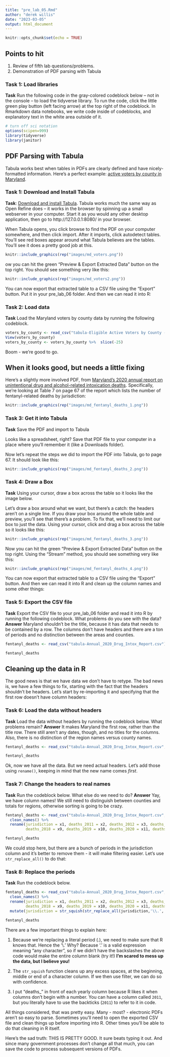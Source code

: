 ```yaml
---
title: "pre_lab_05.Rmd"
author: "derek willis"
date: "2023-03-05"
output: html_document
---
```


```r
knitr::opts_chunk$set(echo = TRUE)
```

## Points to hit

1.  Review of fifth lab questions/problems.
2.  Demonstration of PDF parsing with Tabula

### Task 1: Load libraries

**Task** Run the following code in the gray-colored codeblock below -- not in the console -- to load the tidyverse library. To run the code, click the little green play button (left facing arrow) at the top right of the codeblock. In Rmarkdown data notebooks, we write code inside of codeblocks, and explanatory text in the white area outside of it.

```r
# turn off sci notation
options(scipen=999)
library(tidyverse)
library(janitor)
```

## PDF Parsing with Tabula

Tabula works best when tables in PDFs are clearly defined and have nicely-formatted information. Here's a perfect example: [active voters by county in Maryland](https://www.elections.maryland.gov/press_room/2022_stats/Eligible%20Active%20Voters%20by%20County%20-%20GP22.pdf).

### Task 1: Download and Install Tabula

**Task**: [Download and install Tabula](https://tabula.technology/). Tabula works much the same way as Open Refine does -- it works in the browser by spinning up a small webserver in your computer. Start it as you would any other desktop application, then go to http://127.0.0.1:8080/ in your browser.

When Tabula opens, you click browse to find the PDF on your computer somewhere, and then click import. After it imports, click autodetect tables. You'll see red boxes appear around what Tabula believes are the tables. You'll see it does a pretty good job at this.

```r
knitr::include_graphics(rep("images/md_voters.png"))
```

ow you can hit the green "Preview & Export Extracted Data" button on the top right. You should see something very like this:

```r
knitr::include_graphics(rep("images/md_voters2.png"))
```

You can now export that extracted table to a CSV file using the "Export" button. Put it in your pre_lab_06 folder. And then we can read it into R:

### Task 2: Load data

**Task** Load the Maryland voters by county data by running the following codeblock.

```r
voters_by_county <- read_csv("tabula-Eligible Active Voters by County - GP22.csv")
View(voters_by_county)
voters_by_county <- voters_by_county %>%  slice(-25)
```

Boom - we're good to go.

## When it looks good, but needs a little fixing

Here's a slightly more involved PDF, from [Maryland's 2020 annual report on unintentional drug and alcohol-related intoxication deaths](https://health.maryland.gov/vsa/Documents/Overdose/Annual_2020_Drug_Intox_Report.pdf). Specifically, we're looking at Table 7 on page 67 of the report which lists the number of fentanyl-related deaths by jurisdiction:

```r
knitr::include_graphics(rep("images/md_fentanyl_deaths_1.png"))
```

### Task 3: Get it into Tabula

**Task** Save the PDF and import to Tabula

Looks like a spreadsheet, right? Save that PDF file to your computer in a place where you'll remember it (like a Downloads folder).

Now let's repeat the steps we did to import the PDF into Tabula, go to page 67. It should look like this:

```r
knitr::include_graphics(rep("images/md_fentanyl_deaths_2.png"))
```

### Task 4: Draw a Box

**Task** Using your cursor, draw a box across the table so it looks like the image below.

Let's draw a box around what we want, but there's a catch: the headers aren't on a single line. If you draw your box around the whole table and preview, you'll see that there's a problem. To fix that, we'll need to limit our box to just the data. Using your cursor, click and drag a box across the table so it looks like this:

```r
knitr::include_graphics(rep("images/md_fentanyl_deaths_3.png"))
```

Now you can hit the green "Preview & Export Extracted Data" button on the top right. Using the "Stream" method, you should see something very like this:

```r
knitr::include_graphics(rep("images/md_fentanyl_deaths_4.png"))
```

You can now export that extracted table to a CSV file using the "Export" button. And then we can read it into R and clean up the column names and some other things:

### Task 5: Export the CSV file

**Task** Export the CSV file to your pre_lab_06 folder and read it into R by running the following codeblock. What problems do you see with the data? 
**Answer** Maryland shouldn't be the title, because it has data that needs to be contained by a row. The columns don't have headers and there are a ton of periods and no distinction between the areas and counties.

```r
fentanyl_deaths <- read_csv("tabula-Annual_2020_Drug_Intox_Report.csv") %>% clean_names()

fentanyl_deaths
```

## Cleaning up the data in R

The good news is that we have data we don't have to retype. The bad news is, we have a few things to fix, starting with the fact that the headers shouldn't be headers. Let's start by re-importing it and specifying that the first row doesn't have column headers:

### Task 6: Load the data without headers

**Task** Load the data without headers by running the codeblock below. What problems remain? 
**Answer** It makes Maryland the first row, rather than the title row. There still aren't any dates, though, and no titles for the columns. Also, there is no distinction of the region names versus county names. 

```r
fentanyl_deaths <- read_csv("tabula-Annual_2020_Drug_Intox_Report.csv", col_names = FALSE) %>% clean_names()

fentanyl_deaths
```

Ok, now we have all the data. But we need actual headers. Let's add those using `rename()`, keeping in mind that the new name comes _first_.

### Task 7: Change the headers to real names

**Task** Run the codeblock below. What else do we need to do?
**Answer** Yay, we have column names! We still need to distinguish between counties and totals for regions, otherwise sorting is going to be crazy.

```r
fentanyl_deaths <- read_csv("tabula-Annual_2020_Drug_Intox_Report.csv", col_names = FALSE) %>% 
  clean_names() %>% 
  rename(jurisdiction = x1, deaths_2011 = x2, deaths_2012 = x3, deaths_2013 = x4, deaths_2014 = x5, deaths_2015 = x6, deaths_2016 = x7, deaths_2017 = x8, 
         deaths_2018 = x9, deaths_2019 = x10, deaths_2020 = x11, deaths_total = x12)

fentanyl_deaths
```

We could stop here, but there are a bunch of periods in the jurisdiction column and it's better to remove them - it will make filtering easier. Let's use `str_replace_all()` to do that:

### Task 8: Replace the periods

**Task** Run the codeblock below.

```r
fentanyl_deaths <- read_csv("tabula-Annual_2020_Drug_Intox_Report.csv", col_names = FALSE) %>% 
  clean_names() %>% 
  rename(jurisdiction = x1, deaths_2011 = x2, deaths_2012 = x3, deaths_2013 = x4, deaths_2014 = x5, deaths_2015 = x6, deaths_2016 = x7, deaths_2017 = x8, 
         deaths_2018 = x9, deaths_2019 = x10, deaths_2020 = x11, deaths_total = x12) %>% 
  mutate(jurisdiction = str_squish(str_replace_all(jurisdiction,'\\.','')))

fentanyl_deaths
```
There are a few important things to explain here:

1. Because we're replacing a literal period (.), we need to make sure that R knows that. Hence the '\\.' Why? Because '.' is a valid expression meaning "any character", so if we didn't have the backslashes the above code would make the entire column blank (try it!)
**I'm scared to mess up the data, but I believe you!**

2. The `str_squish` function cleans up any excess spaces, at the beginning, middle or end of a character column. If we then use filter, we can do so with confidence.

3. I put "deaths_" in front of each yearly column because R likes it when columns don't begin with a number. You can have a column called `2011`, but you literally have to use the backticks (`2011`) to refer to it in code.

All things considered, that was pretty easy. Many - most? - electronic PDFs aren't so easy to parse. Sometimes you'll need to open the exported CSV file and clean things up before importing into R. Other times you'll be able to do that cleaning in R itself.

Here's the sad truth: THIS IS PRETTY GOOD. It sure beats typing it out. And since many government processes don't change all that much, you can save the code to process subsequent versions of PDFs.
